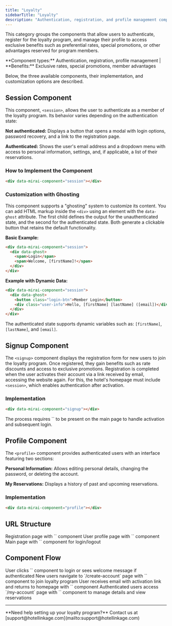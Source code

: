```yaml
---
title: "Loyalty"
sidebarTitle: "Loyalty"
description: "Authentication, registration, and profile management components for your loyalty program"
---
```


This category groups the components that allow users to authenticate, register for the loyalty program, and manage their profile to access exclusive benefits such as preferential rates, special promotions, or other advantages reserved for program members.

<Note>
**Component types:** Authentication, registration, profile management | **Benefits:** Exclusive rates, special promotions, member advantages
</Note>

Below, the three available components, their implementation, and customization options are described.

## Session Component

This component, `<session>`, allows the user to authenticate as a member of the loyalty program. Its behavior varies depending on the authentication state:

**Not authenticated:** Displays a button that opens a modal with login options, password recovery, and a link to the registration page.

**Authenticated:** Shows the user's email address and a dropdown menu with access to personal information, settings, and, if applicable, a list of their reservations.

### How to Implement the Component

```html
<div data-mirai-component="session"></div>
```

### Customization with Ghosting

This component supports a "ghosting" system to customize its content. You can add HTML markup inside the `<div>` using an element with the `data-ghost` attribute. The first child defines the output for the unauthenticated state, and the second for the authenticated state. Both generate a clickable button that retains the default functionality.

**Basic Example:**
```html
<div data-mirai-component="session">
  <div data-ghost>
    <span>Login</span>
    <span>Welcome, [firstName]!</span>
  </div>
</div>
```

**Example with Dynamic Data:**
```html
<div data-mirai-component="session">
  <div data-ghost>
    <button class="login-btn">Member Login</button>
    <div class="user-info">Hello, [firstName] [lastName] ([email])</div>
  </div>
</div>
```

The authenticated state supports dynamic variables such as: `[firstName]`, `[lastName]`, and `[email]`.

## Signup Component

The `<signup>` component displays the registration form for new users to join the loyalty program. Once registered, they gain benefits such as rate discounts and access to exclusive promotions. Registration is completed when the user activates their account via a link received by email, accessing the website again. For this, the hotel's homepage must include `<session>`, which enables authentication after activation.

### Implementation

```html
<div data-mirai-component="signup"></div>
```

<Note>
The process requires `<session>` to be present on the main page to handle activation and subsequent login.
</Note>

## Profile Component

The `<profile>` component provides authenticated users with an interface featuring two sections:

**Personal Information:** Allows editing personal details, changing the password, or deleting the account.

**My Reservations:** Displays a history of past and upcoming reservations.

### Implementation

```html
<div data-mirai-component="profile"></div>
```

## URL Structure

<CardGroup cols={1}>
  <Card title="/create-account" icon="user-plus">
    Registration page with `<signup>` component
  </Card>
  
  <Card title="/my-account" icon="user">
    User profile page with `<profile>` component
  </Card>
  
  <Card title="Homepage" icon="house">
    Main page with `<session>` component for login/logout
  </Card>
</CardGroup>

## Component Flow

<Steps>
  <Step title="Authentication">
    User clicks `<session>` component to login or sees welcome message if authenticated
  </Step>
  
  <Step title="Registration">
    New users navigate to `/create-account` page with `<signup>` component to join loyalty program
  </Step>
  
  <Step title="Activation">
    User receives email with activation link and returns to homepage with `<session>` component
  </Step>
  
  <Step title="Profile Management">
    Authenticated users access `/my-account` page with `<profile>` component to manage details and view reservations
  </Step>
</Steps>

---

<Info>
**Need help setting up your loyalty program?** Contact us at [support@hotellinkage.com](mailto:support@hotellinkage.com)
</Info>